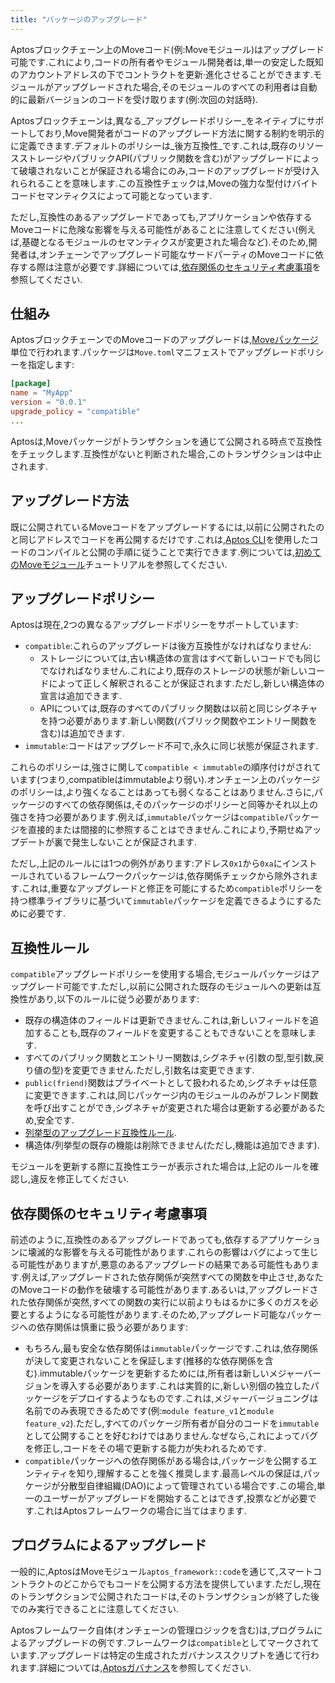 ```yaml
---
title: "パッケージのアップグレード"
---
```



Aptosブロックチェーン上のMoveコード(例:Moveモジュール)はアップグレード可能です.これにより,コードの所有者やモジュール開発者は,単一の安定した既知のアカウントアドレスの下でコントラクトを更新·進化させることができます.モジュールがアップグレードされた場合,そのモジュールのすべての利用者は自動的に最新バージョンのコードを受け取ります(例:次回の対話時).

Aptosブロックチェーンは,異なる\_アップグレードポリシー\_をネイティブにサポートしており,Move開発者がコードのアップグレード方法に関する制約を明示的に定義できます.デフォルトのポリシーは\_後方互換性\_です.これは,既存のリソースストレージやパブリックAPI(パブリック関数を含む)がアップグレードによって破壊されないことが保証される場合にのみ,コードのアップグレードが受け入れられることを意味します.この互換性チェックは,Moveの強力な型付けバイトコードセマンティクスによって可能となっています.

ただし,互換性のあるアップグレードであっても,アプリケーションや依存するMoveコードに危険な影響を与える可能性があることに注意してください(例えば,基礎となるモジュールのセマンティクスが変更された場合など).そのため,開発者は,オンチェーンでアップグレード可能なサードパーティのMoveコードに依存する際は注意が必要です.詳細については,[依存関係のセキュリティ考慮事項](#security-considerations-for-dependencies)を参照してください.

## 仕組み

AptosブロックチェーンでのMoveコードのアップグレードは,[Moveパッケージ](/ja/build/smart-contracts/book/packages)単位で行われます.パッケージは`Move.toml`マニフェストでアップグレードポリシーを指定します:

```toml
[package]
name = "MyApp"
version = "0.0.1"
upgrade_policy = "compatible"
...
```

<Aside type="note">
  Aptosは,Moveパッケージがトランザクションを通じて公開される時点で互換性をチェックします.互換性がないと判断された場合,このトランザクションは中止されます.
</Aside>

## アップグレード方法

既に公開されているMoveコードをアップグレードするには,以前に公開されたのと同じアドレスでコードを再公開するだけです.これは,[Aptos CLI](/ja/build/cli/working-with-move-contracts)を使用したコードのコンパイルと公開の手順に従うことで実行できます.例については,[初めてのMoveモジュール](/ja/build/guides/first-move-module)チュートリアルを参照してください.

## アップグレードポリシー

Aptosは現在,2つの異なるアップグレードポリシーをサポートしています:

- `compatible`:これらのアップグレードは後方互換性がなければなりません:
  - ストレージについては,古い構造体の宣言はすべて新しいコードでも同じでなければなりません.これにより,既存のストレージの状態が新しいコードによって正しく解釈されることが保証されます.ただし,新しい構造体の宣言は追加できます.
  - APIについては,既存のすべてのパブリック関数は以前と同じシグネチャを持つ必要があります.新しい関数(パブリック関数やエントリー関数を含む)は追加できます.
- `immutable`:コードはアップグレード不可で,永久に同じ状態が保証されます.

これらのポリシーは,強さに関して`compatible < immutable`の順序付けがされています(つまり,compatibleはimmutableより弱い).オンチェーン上のパッケージのポリシーは,より強くなることはあっても弱くなることはありません.さらに,パッケージのすべての依存関係は,そのパッケージのポリシーと同等かそれ以上の強さを持つ必要があります.例えば,`immutable`パッケージは`compatible`パッケージを直接的または間接的に参照することはできません.これにより,予期せぬアップデートが裏で発生しないことが保証されます.

ただし,上記のルールには1つの例外があります:アドレス`0x1`から`0xa`にインストールされているフレームワークパッケージは,依存関係チェックから除外されます.これは,重要なアップグレードと修正を可能にするため`compatible`ポリシーを持つ標準ライブラリに基づいて`immutable`パッケージを定義できるようにするために必要です.

## 互換性ルール

`compatible`アップグレードポリシーを使用する場合,モジュールパッケージはアップグレード可能です.ただし,以前に公開された既存のモジュールへの更新は互換性があり,以下のルールに従う必要があります:

- 既存の構造体のフィールドは更新できません.これは,新しいフィールドを追加することも,既存のフィールドを変更することもできないことを意味します.
- すべてのパブリック関数とエントリー関数は,シグネチャ(引数の型,型引数,戻り値の型)を変更できません.ただし,引数名は変更できます.
- `public(friend)`関数はプライベートとして扱われるため,シグネチャは任意に変更できます.これは,同じパッケージ内のモジュールのみがフレンド関数を呼び出すことができ,シグネチャが変更された場合は更新する必要があるため,安全です.
- [列挙型のアップグレード互換性ルール](/ja/build/smart-contracts/book/enums.mdx#enum-type-upgrade-compatibility).
- 構造体/列挙型の既存の機能は削除できません(ただし,機能は追加できます).

モジュールを更新する際に互換性エラーが表示された場合は,上記のルールを確認し,違反を修正してください.

## 依存関係のセキュリティ考慮事項

前述のように,互換性のあるアップグレードであっても,依存するアプリケーションに壊滅的な影響を与える可能性があります.これらの影響はバグによって生じる可能性がありますが,悪意のあるアップグレードの結果である可能性もあります.例えば,アップグレードされた依存関係が突然すべての関数を中止させ,あなたのMoveコードの動作を破壊する可能性があります.あるいは,アップグレードされた依存関係が突然,すべての関数の実行に以前よりもはるかに多くのガスを必要とするようになる可能性があります.そのため,アップグレード可能なパッケージへの依存関係は慎重に扱う必要があります:

- もちろん,最も安全な依存関係は`immutable`パッケージです.これは,依存関係が決して変更されないことを保証します(推移的な依存関係を含む).immutableパッケージを更新するためには,所有者は新しいメジャーバージョンを導入する必要があります.これは実質的に,新しい別個の独立したパッケージをデプロイするようなものです.これは,メジャーバージョニングは名前でのみ表現できるためです(例:`module feature_v1`と`module feature_v2`).ただし,すべてのパッケージ所有者が自分のコードを`immutable`として公開することを好むわけではありません.なぜなら,これによってバグを修正し,コードをその場で更新する能力が失われるためです.
- `compatible`パッケージへの依存関係がある場合は,パッケージを公開するエンティティを知り,理解することを強く推奨します.最高レベルの保証は,パッケージが分散型自律組織(DAO)によって管理されている場合です.この場合,単一のユーザーがアップグレードを開始することはできず,投票などが必要です.これはAptosフレームワークの場合に当てはまります.

## プログラムによるアップグレード

一般的に,AptosはMoveモジュール`aptos_framework::code`を通じて,スマートコントラクトのどこからでもコードを公開する方法を提供しています.ただし,現在のトランザクションで公開されたコードは,そのトランザクションが終了した後でのみ実行できることに注意してください.

Aptosフレームワーク自体(オンチェーンの管理ロジックを含む)は,プログラムによるアップグレードの例です.フレームワークは`compatible`としてマークされています.アップグレードは特定の生成されたガバナンススクリプトを通じて行われます.詳細については,[Aptosガバナンス](/ja/network/blockchain/governance)を参照してください.
